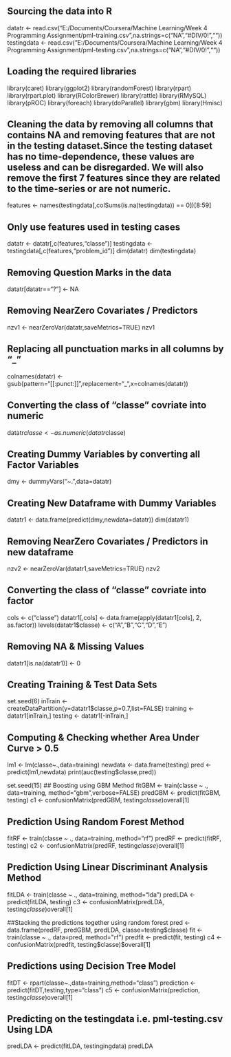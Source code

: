 ## Sourcing the data into R
datatr <- read.csv("E:/Documents/Coursera/Machine Learning/Week 4 Programming Assignment/pml-training.csv",na.strings=c("NA","#DIV/0!",""))
testingdata <- read.csv("E:/Documents/Coursera/Machine Learning/Week 4 Programming Assignment/pml-testing.csv",na.strings=c("NA","#DIV/0!",""))

## Loading the required libraries
library(caret)
library(ggplot2)
library(randomForest)
library(rpart)
library(rpart.plot)
library(RColorBrewer)
library(rattle)
library(RMySQL)
library(pROC)
library(foreach)
library(doParallel)
library(gbm)
library(Hmisc)

## Cleaning the data by removing all columns that contains NA and removing features that are not in the testing dataset.Since the testing dataset has no time-dependence, these values are useless and can be disregarded.  We will also remove the first 7 features since they are related to the time-series or are not numeric.
features <- names(testingdata[,colSums(is.na(testingdata)) == 0])[8:59]

## Only use features used in testing cases
datatr <- datatr[,c(features,"classe")]
testingdata <- testingdata[,c(features,"problem_id")]
dim(datatr)
dim(testingdata)

## Removing Question Marks in the data
datatr[datatr=="?"] <- NA

## Removing NearZero Covariates / Predictors
nzv1 <- nearZeroVar(datatr,saveMetrics=TRUE)
nzv1 

## Replacing all punctuation marks in all columns by "_"
colnames(datatr) <- gsub(pattern="[[:punct:]]",replacement="_",x=colnames(datatr))

## Converting the class of "classe" covriate into numeric
datatr$classe <- as.numeric(datatr$classe)

## Creating Dummy Variables by converting all Factor Variables
dmy <- dummyVars("~.",data=datatr)

## Creating New Dataframe with Dummy Variables
datatr1 <- data.frame(predict(dmy,newdata=datatr))
dim(datatr1)

## Removing NearZero Covariates / Predictors in new dataframe
nzv2 <- nearZeroVar(datatr1,saveMetrics=TRUE)
nzv2

## Converting the class of "classe" covriate into factor

cols <- c("classe")
datatr1[,cols] <- data.frame(apply(datatr1[cols], 2, as.factor))
levels(datatr1$classe)  <- c("A","B","C","D","E")

## Removing NA & Missing Values
datatr1[is.na(datatr1)] <- 0

## Creating Training & Test Data Sets
set.seed(6)
inTrain <- createDataPartition(y=datatr1$classe,p=0.7,list=FALSE)
training <- datatr1[inTrain,]
testing <- datatr1[-inTrain,]

## Computing & Checking whether Area Under Curve > 0.5
lm1 <- lm(classe~.,data=training)
newdata <- data.frame(testing)
pred <- predict(lm1,newdata)
print(auc(testing$classe,pred))

set.seed(15)
## Boosting using GBM Method
fitGBM <- train(classe ~ ., data=training, method="gbm",verbose=FALSE)
predGBM <- predict(fitGBM, testing)
c1 <- confusionMatrix(predGBM, testing$classe)$overall[1]

## Prediction Using Random Forest Method
fitRF <- train(classe ~ ., data=training, method="rf")
predRF <- predict(fitRF, testing)
c2 <- confusionMatrix(predRF, testing$classe)$overall[1]

## Prediction Using Linear Discriminant Analysis Method
fitLDA <- train(classe ~ ., data=training, method="lda")
predLDA <- predict(fitLDA, testing)
c3 <- confusionMatrix(predLDA, testing$classe)$overall[1]

##Stacking the predictions together using random forest
pred <- data.frame(predRF, predGBM, predLDA, classe=testing$classe)
fit <- train(classe ~ ., data=pred, method="rf")
predfit <- predict(fit, testing)
c4 <- confusionMatrix(predfit, testing$classe)$overall[1]

## Predictions using Decision Tree  Model
fitDT <- rpart(classe~.,data=training,method="class")
prediction <- predict(fitDT,testing,type="class")
c5 <- confusionMatrix(prediction, testing$classe)$overall[1]

## Predicting on the testingdata i.e. pml-testing.csv Using LDA
predLDA <- predict(fitLDA, testingingdata)
predLDA




